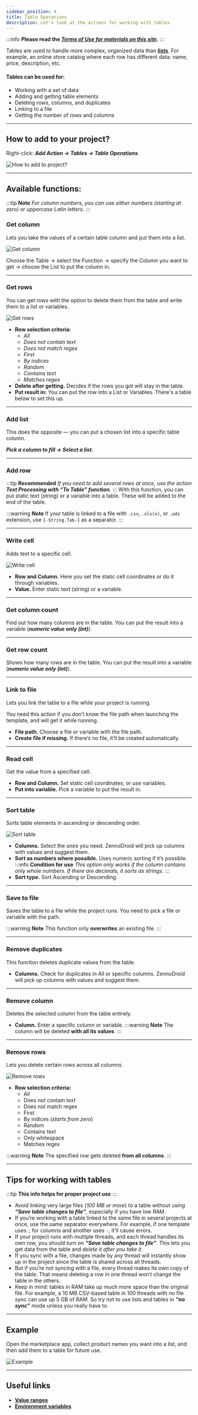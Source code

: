 ```yaml
---
sidebar_position: 4
title: Table Operations
description: Let's look at the actions for working with tables.
---
```

:::info **Please read the [*Terms of Use for materials on this site*](../../Disclaimer).**
:::

Tables are used to handle more complex, organized data than [**lists**](./Lists). For example, an online store catalog where each row has different data: name, price, description, etc.

#### Tables can be used for:
- Working with a set of data
- Adding and getting table elements
- Deleting rows, columns, and duplicates
- Linking to a file
- Getting the number of rows and columns
_______________________________________________
## How to add to your project?
Right-click: ***Add Action → Tables → Table Operations***.

![How to add to project?](./assets/Table_Processing/Table_Processing_pic1.png)
_______________________________________________
## Available functions:
:::tip **Note**
*For column numbers, you can use either numbers (starting at zero) or uppercase Latin letters.*
:::

### Get column
Lets you take the values of a certain table column and put them into a list.

![Get column](./assets/Table_Processing/Table_Processing_pic2.png)

Choose the Table → select the Function → specify the Column you want to get → choose the List to put the column in.
_______________________________________________
### Get rows
You can get rows with the option to delete them from the table and write them to a list or variables.

![Get rows](./assets/Table_Processing/Table_Processing_pic3.png)

- **Row selection criteria:**
    - *All*
    - *Does not contain text*
    - *Does not match regex*
    - *First*
    - *By indices*
    - *Random*
    - *Contains text*
    - *Matches regex*
- **Delete after getting.** Decides if the rows you got will stay in the table.
- **Put result in:** You can put the row into a List or Variables. There's a table below to set this up.
_______________________________________________
### Add list
This does the opposite — you can put a chosen list into a specific table column.

***Pick a column to fill → Select a list.***
_______________________________________________
### Add row
:::tip **Recommended**
*If you need to add several rows at once, use the action **Text Processing with “To Table” function**.*
:::
With this function, you can put static text (string) or a variable into a table. These will be added to the end of the table.

:::warning **Note**
If your table is linked to a file with `.csv`, `.xls(x)`, or `.ods` extension, use `{-String.Tab-}` as a separator.
:::
_______________________________________________
### Write cell
Adds text to a specific cell.

![Write cell](./assets/Table_Processing/Table_Processing_pic4.png)

- **Row and Column.** Here you set the static cell coordinates or do it through variables.
- **Value.** Enter static text (string) or a variable.
_______________________________________________
### Get column count
Find out how many columns are in the table.
You can put the result into a variable (***numeric value only (int)***).
_______________________________________________
### Get row count
Shows how many rows are in the table.
You can put the result into a variable (***numeric value only (int)***).
_______________________________________________
### Link to file
Lets you link the table to a file while your project is running.

You need this action if you don’t know the file path when launching the template, and will get it while running.

- **File path.** Choose a file or variable with the file path.
- **Create file if missing.** If there’s no file, it’ll be created automatically.
_______________________________________________
### Read cell
Get the value from a specified cell.

- **Row and Column.** Set static cell coordinates, or use variables.
- **Put into variable.** Pick a variable to put the result in.
_______________________________________________
### Sort table
Sorts table elements in ascending or descending order.

![Sort table](./assets/Table_Processing/Table_Processing_pic5.png)

- **Columns.** Select the ones you need.
ZennoDroid will pick up columns with values and suggest them.
- **Sort as numbers where possible.** Uses numeric sorting if it’s possible.
:::info **Condition for use**
*This option only works if the column contains only whole numbers. If there are decimals, it sorts as strings.*
:::
- **Sort type.** Sort Ascending or Descending.
_______________________________________________
### Save to file
Saves the table to a file while the project runs. You need to pick a file or variable with the path.

:::warning **Note**
This function only **overwrites** an existing file.
:::
_______________________________________________
### Remove duplicates
This function deletes duplicate values from the table.

- **Columns.** Check for duplicates in All or specific columns.
ZennoDroid will pick up columns with values and suggest them.
_______________________________________________
### Remove column
Deletes the selected column from the table entirely.

- **Column.** Enter a specific column or variable.
:::warning **Note**
The column will be deleted **with all its values**.
:::
_______________________________________________
### Remove rows
Lets you delete certain rows across all columns.

![Remove rows](./assets/Table_Processing/Table_Processing_pic6.png)

- **Row selection criteria:**
    - All
    - Does not contain text
    - Does not match regex
    - First
    - By indices (*starts from zero*)
    - Random
    - Contains text
    - Only whitespace
    - Matches regex

:::warning **Note**
The specified row gets deleted **from all columns**.
:::
_______________________________________________
## Tips for working with tables
:::tip **This info helps for proper project use**
:::

- Avoid linking very large files (*100 MB or more*) to a table without using ***“Save table changes to file”***, especially if you have low RAM.
- If you’re working with a table linked to the same file in several projects at once, use the same separator everywhere. For example, if one template uses `;` for columns and another uses `-`, it’ll cause errors.
- If your project runs with multiple threads, and each thread handles its own row, you should turn on ***“Save table changes to file”***. This lets you get data from the table and *delete it after you take it*.
- If you sync with a file, changes made by any thread will instantly show up in the project since the table is shared across all threads.
- But if you’re not syncing with a file, every thread makes its own copy of the table. That means deleting a row in one thread won’t change the table in the others.
- Keep in mind: tables in RAM take up much more space than the original file. For example, a 10 MB CSV-based table in 100 threads with no file sync can use up 5 GB of RAM. So try not to use lists and tables in ***“no sync”*** mode unless you really have to.
_______________________________________________
## Example
Open the marketplace app, collect product names you want into a list, and then add them to a table for future use.

![Example](./assets/Table_Processing/Table_Processing_pic7.png)
_______________________________________________
## Useful links
- [**Value ranges**](../../pm/Creating/Value_Ranges)
- [**Environment variables**](../../pm/Creating/Variables)